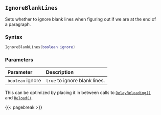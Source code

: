 ## `IgnoreBlankLines`

Sets whether to ignore blank lines when figuring out if we are at the end of a paragraph.

### Syntax {-}

``` .lua
IgnoreBlankLines(boolean ignore)
```

### Parameters {-}

**Parameter** | **Description**
| :-- | :-- |
| `boolean` ignore | `true` to ignore blank lines. |

::: {.tipsection data-latex=""}
This can be optimized by placing it in between calls to [`DelayReloading()`](#standard-delayreloading) and [`Reload()`](#standard-reload).
:::

{{< pagebreak >}}